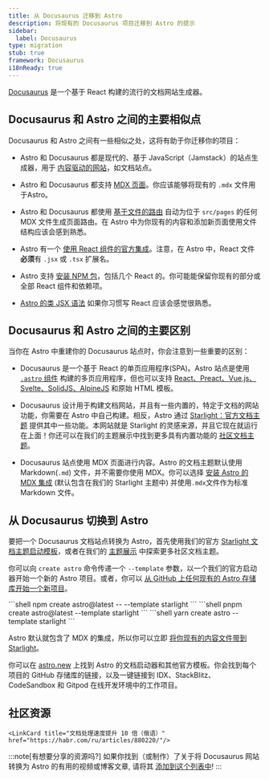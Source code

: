 ```yaml
---
title: 从 Docusaurus 迁移到 Astro
description: 将现有的 Docusaurus 项目迁移到 Astro 的提示
sidebar:
  label: Docusaurus
type: migration
stub: true
framework: Docusaurus
i18nReady: true
---
```



[Docusaurus](https://Docusaurus.io) 是一个基于 React 构建的流行的文档网站生成器。

## Docusaurus 和 Astro 之间的主要相似点

Docusaurus 和 Astro 之间有一些相似之处，这将有助于你迁移你的项目：

- Astro 和 Docusaurus 都是现代的、基于 JavaScript（Jamstack）的站点生成器，用于 [内容驱动的网站](/zh-cn/concepts/why-astro/#内容驱动)，如文档站点。

- Astro 和 Docusaurus 都支持 [MDX 页面](/zh-cn/guides/markdown-content/)。你应该能够将现有的 `.mdx` 文件用于Astro。

- Astro 和 Docusaurus 都使用 [基于文件的路由](/zh-cn/guides/routing/) 自动为位于 `src/pages` 的任何 MDX 文件生成页面路由。在 Astro 中为你现有的内容和添加新页面使用文件结构应该会感到熟悉。

- Astro 有一个 [使用 React 组件的官方集成](/zh-cn/guides/integrations-guide/react/)。注意，在 Astro 中，React 文件**必须**有 `.jsx` 或 `.tsx` 扩展名。

- Astro 支持 [安装 NPM 包](/zh-cn/guides/imports/#npm-包)，包括几个 React 的。你可能能保留你现有的部分或全部 React 组件和依赖项。

- [Astro 的类 JSX 语法](/zh-cn/basics/astro-components/#组件模板) 如果你习惯写 React 应该会感觉很熟悉。

## Docusaurus 和 Astro 之间的主要区别

当你在 Astro 中重建你的 Docusaurus 站点时，你会注意到一些重要的区别：

- Docusaurus 是一个基于 React 的单页应用程序(SPA)。Astro 站点是使用 [`.astro` 组件](/zh-cn/basics/astro-components/) 构建的多页应用程序，但也可以支持 [React、Preact、Vue.js、Svelte、SolidJS、AlpineJS](/zh-cn/guides/framework-components/) 和原始 HTML 模板。

- Docusaurus 设计用于构建文档网站，并且有一些内置的，特定于文档的网站功能，你需要在 Astro 中自己构建。相反，Astro 通过 [Starlight：官方文档主题](https://starlight.astro.build) 提供其中一些功能。本网站就是 Starlight 的灵感来源，并且它现在就运行在上面！你还可以在我们的主题展示中找到更多具有内置功能的 [社区文档主题](https://astro.build/themes?search=&categories%5B%5D=docs)。

- Docusaurus 站点使用 MDX 页面进行内容。Astro 的文档主题默认使用 Markdown(`.md`) 文件，并不需要你使用 MDX。你可以选择 [安装 Astro 的 MDX 集成](/zh-cn/guides/integrations-guide/mdx/) (默认包含在我们的 Starlight 主题中) 并使用`.mdx`文件作为标准 Markdown 文件。

## 从 Docusaurus 切换到 Astro

要把一个 Docusaurus 文档站点转换为 Astro，首先使用我们的官方 [Starlight 文档主题启动模板](https://starlight.astro.build)，或者在我们的 [主题展示](https://astro.build/themes?search=&categories%5B%5D=docs) 中探索更多社区文档主题。

你可以向 `create astro` 命令传递一个 `--template` 参数，以一个我们的官方启动器开始一个新的 Astro 项目。或者，你可以 [从 GitHub 上任何现有的 Astro 存储库开始一个新项目](/zh-cn/install-and-setup/#通过-cli-向导安装)。

  <PackageManagerTabs>
    <Fragment slot="npm">
    ```shell
    npm create astro@latest -- --template starlight
    ```
    </Fragment>
    <Fragment slot="pnpm">
    ```shell
    pnpm create astro@latest --template starlight
    ```
    </Fragment>
    <Fragment slot="yarn">
    ```shell
    yarn create astro --template starlight
    ```
    </Fragment>
  </PackageManagerTabs>

Astro 默认就包含了 MDX 的集成，所以你可以立即 [将你现有的内容文件带到 Starlight](https://starlight.astro.build/zh-cn/getting-started/#添加内容)。

你可以在 [astro.new](https://astro.new) 上找到 Astro 的文档启动器和其他官方模板。你会找到每个项目的 GitHub 存储库的链接，以及一键链接到 IDX、StackBlitz、CodeSandbox 和 Gitpod 在线开发环境中的工作项目。

## 社区资源

<CardGrid>

    <LinkCard title="文档处理速度提升 10 倍（俄语）" href="https://habr.com/ru/articles/880220/"/>

</CardGrid>

:::note[有想要分享的资源吗?]
如果你找到（或制作）了关于将 Docusaurus 网站转换为 Astro 的有用的视频或博客文章, 请将其 [添加到这个列表中](https://github.com/withastro/docs/edit/main/src/content/docs/en/guides/migrate-to-astro/from-docusaurus.mdx)!
:::
